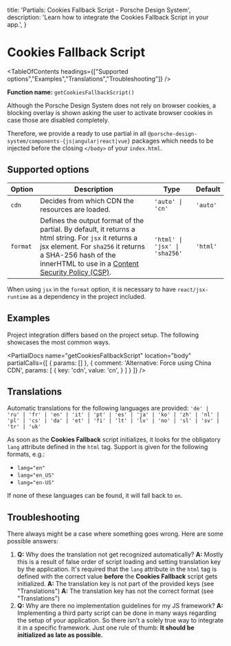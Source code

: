 
  title: 'Partials: Cookies Fallback Script - Porsche Design System',
  description: 'Learn how to integrate the Cookies Fallback Script in your app.',
}

# Cookies Fallback Script

<TableOfContents headings={["Supported options","Examples","Translations","Troubleshooting"]} />

**Function name:** `getCookiesFallbackScript()`

Although the Porsche Design System does not rely on browser cookies, a blocking overlay is shown asking the user to
activate browser cookies in case those are disabled completely.

Therefore, we provide a ready to use partial in all `@porsche-design-system/components-{js|angular|react|vue}` packages
which needs to be injected before the closing `</body>` of your `index.html`.

<CookiesFallbackButton />

## Supported options

| Option   | Description                                                                                                                                                                                                                                                                  | Type                        | Default |
| -------- |------------------------------------------------------------------------------------------------------------------------------------------------------------------------------------------------------------------------------------------------------------------------------| --------------------------- | ------- |
| `cdn`    | Decides from which CDN the resources are loaded.                                                                                                                                                                                                                             | `'auto' \| 'cn'`             | `'auto'` |
| `format` | Defines the output format of the partial. By default, it returns a html string. For `jsx` it returns a jsx element. For `sha256` it returns a SHA-256 hash of the innerHTML to use in a [Content Security Policy (CSP)](/must-know/security/content-security-policy). | `'html' \| 'jsx' \| 'sha256'` | `'html'` |

When using `jsx` in the `format` option, it is necessary to have `react/jsx-runtime` as a dependency in the project
included.

## Examples

Project integration differs based on the project setup.
The following showcases the most common ways.

<PartialDocs name="getCookiesFallbackScript" location="body" partialCalls={[
    {
      params: []
    },
    {
      comment: 'Alternative: Force using China CDN',
      params: [
        {
          key: 'cdn',
          value: 'cn',
        }
      ]
    }
  ]}
/>

## Translations

Automatic translations for the following languages are provided:
`'de' | 'ru' | 'fr' | 'en' | 'it' | 'pt' | 'es' | 'ja' | 'ko' | 'zh' | 'nl' | 'pl' | 'cs' | 'da' | 'et' | 'fi' | 'lt' | 'lv' | 'no' | 'sl' | 'sv' | 'tr' | 'uk'`

As soon as the **Cookies Fallback** script initializes, it looks for the obligatory `lang` attribute defined in the
`html` tag. Support is given for the following formats, e.g.:

- `lang="en"`
- `lang="en_US"`
- `lang="en-US"`

If none of these languages can be found, it will fall back to `en`.

## Troubleshooting

There always might be a case where something goes wrong. Here are some possible answers:

1. **Q:** Why does the translation not get recognized automatically?
**A:** Mostly this is a result of false order of script loading and setting translation key by the application. It's
required that the `lang` attribute in the `html` tag is defined with the correct value **before** the **Cookies
Fallback** script gets initialized.
**A:** The translation key is not part of the provided keys (see "Translations")
**A:** The translation key has not the correct format (see "Translations")
2. **Q:** Why are there no implementation guidelines for my JS framework?
**A:** Implementing a third party script can be done in many ways regarding the setup of your application. So there
isn't a solely true way to integrate it in a specific framework. Just one rule of thumb: **It should be initialized
as late as possible.**
